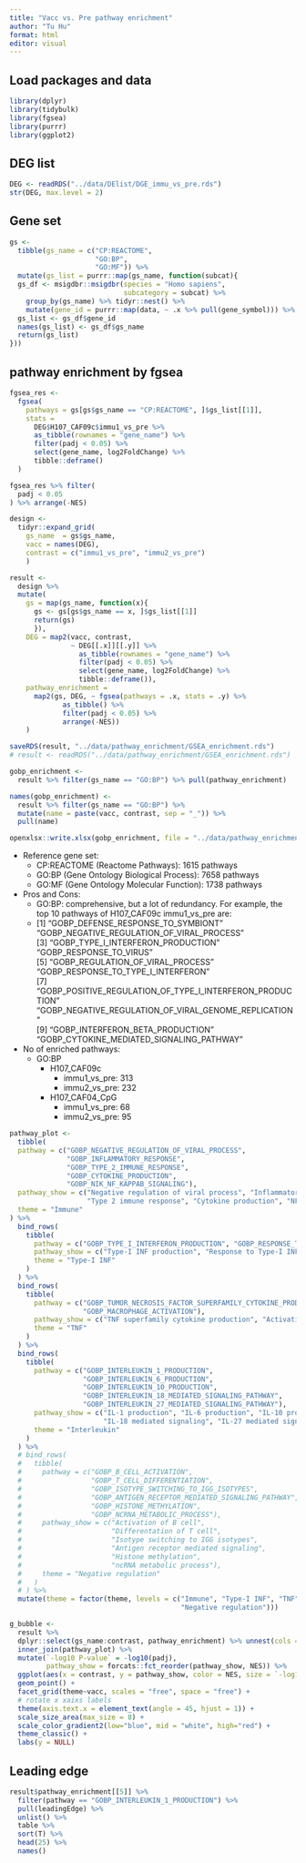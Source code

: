 ```yaml
---
title: "Vacc vs. Pre pathway enrichment"
author: "Tu Hu"
format: html
editor: visual
---
```


## Load packages and data

```r
library(dplyr)
library(tidybulk)
library(fgsea)
library(purrr)
library(ggplot2)
```

## DEG list

```r
DEG <- readRDS("../data/DElist/DGE_immu_vs_pre.rds")
str(DEG, max.level = 2)
```

## Gene set

```r
gs <- 
  tibble(gs_name = c("CP:REACTOME", 
                     "GO:BP", 
                     "GO:MF")) %>% 
  mutate(gs_list = purrr::map(gs_name, function(subcat){
  gs_df <- msigdbr::msigdbr(species = "Homo sapiens", 
                            subcategory = subcat) %>% 
    group_by(gs_name) %>% tidyr::nest() %>% 
    mutate(gene_id = purrr::map(data, ~ .x %>% pull(gene_symbol))) %>% select(-data)
  gs_list <- gs_df$gene_id
  names(gs_list) <- gs_df$gs_name
  return(gs_list)
}))
```

## pathway enrichment by fgsea

```r
fgsea_res <- 
  fgsea(
    pathways = gs[gs$gs_name == "CP:REACTOME", ]$gs_list[[1]],
    stats = 
      DEG$H107_CAF09c$immu1_vs_pre %>% 
      as_tibble(rownames = "gene_name") %>% 
      filter(padj < 0.05) %>% 
      select(gene_name, log2FoldChange) %>% 
      tibble::deframe()
  )

fgsea_res %>% filter(
  padj < 0.05
) %>% arrange(-NES)
```

```r
design <- 
  tidyr::expand_grid(
    gs_name  = gs$gs_name, 
    vacc = names(DEG),
    contrast = c("immu1_vs_pre", "immu2_vs_pre")
    )

result <- 
  design %>% 
  mutate(
    gs = map(gs_name, function(x){
      gs <- gs[gs$gs_name == x, ]$gs_list[[1]]
      return(gs)
      }),
    DEG = map2(vacc, contrast, 
               ~ DEG[[.x]][[.y]] %>% 
                 as_tibble(rownames = "gene_name") %>% 
                 filter(padj < 0.05) %>% 
                 select(gene_name, log2FoldChange) %>% 
                 tibble::deframe()),
    pathway_enrichment =
      map2(gs, DEG, ~ fgsea(pathways = .x, stats = .y) %>% 
             as_tibble() %>% 
             filter(padj < 0.05) %>% 
             arrange(-NES)) 
    )

saveRDS(result, "../data/pathway_enrichment/GSEA_enrichment.rds")
# result <- readRDS("../data/pathway_enrichment/GSEA_enrichment.rds")

gobp_enrichment <- 
  result %>% filter(gs_name == "GO:BP") %>% pull(pathway_enrichment)

names(gobp_enrichment) <- 
  result %>% filter(gs_name == "GO:BP") %>% 
  mutate(name = paste(vacc, contrast, sep = "_")) %>% 
  pull(name)

openxlsx::write.xlsx(gobp_enrichment, file = "../data/pathway_enrichment/GSEA_enrichment_gobp.xlsx")
```

-   Reference gene set:
    -   CP:REACTOME (Reactome Pathways): 1615 pathways
    -   GO:BP (Gene Ontology Biological Process): 7658 pathways
    -   GO:MF (Gene Ontology Molecular Function): 1738 pathways
-   Pros and Cons:
    -   GO:BP: comprehensive, but a lot of redundancy. For example, the top 10 pathways of H107_CAF09c immu1_vs_pre are:
    -   \[1\] "GOBP_DEFENSE_RESPONSE_TO_SYMBIONT" "GOBP_NEGATIVE_REGULATION_OF_VIRAL_PROCESS"\
        \[3\] "GOBP_TYPE_I\_INTERFERON_PRODUCTION" "GOBP_RESPONSE_TO_VIRUS"\
        \[5\] "GOBP_REGULATION_OF_VIRAL_PROCESS" "GOBP_RESPONSE_TO_TYPE_I\_INTERFERON"\
        \[7\] "GOBP_POSITIVE_REGULATION_OF_TYPE_I\_INTERFERON_PRODUCTION" "GOBP_NEGATIVE_REGULATION_OF_VIRAL_GENOME_REPLICATION"\
        \[9\] "GOBP_INTERFERON_BETA_PRODUCTION" "GOBP_CYTOKINE_MEDIATED_SIGNALING_PATHWAY"
-   No of enriched pathways:
    -   GO:BP
        -   H107_CAF09c
            -   immu1_vs_pre: 313
            -   immu2_vs_pre: 232
        -   H107_CAF04_CpG
            -   immu1_vs_pre: 68
            -   immu2_vs_pre: 95

```r
pathway_plot <- 
  tibble(
  pathway = c("GOBP_NEGATIVE_REGULATION_OF_VIRAL_PROCESS",
              "GOBP_INFLAMMATORY_RESPONSE",
              "GOBP_TYPE_2_IMMUNE_RESPONSE",
              "GOBP_CYTOKINE_PRODUCTION",
              "GOBP_NIK_NF_KAPPAB_SIGNALING"),
  pathway_show = c("Negative regulation of viral process", "Inflammatory response",
                   "Type 2 immune response", "Cytokine production", "NF-kB signaling pathway by NIK kinase"),
  theme = "Immune"
) %>% 
  bind_rows(
    tibble(
      pathway = c("GOBP_TYPE_I_INTERFERON_PRODUCTION", "GOBP_RESPONSE_TO_TYPE_I_INTERFERON"),
      pathway_show = c("Type-I INF production", "Response to Type-I INF"),
      theme = "Type-I INF"
    )
  ) %>% 
  bind_rows(
    tibble(
      pathway = c("GOBP_TUMOR_NECROSIS_FACTOR_SUPERFAMILY_CYTOKINE_PRODUCTION",
                  "GOBP_MACROPHAGE_ACTIVATION"),
      pathway_show = c("TNF superfamily cytokine production", "Activation of macrophage"),
      theme = "TNF"
    )
  ) %>% 
  bind_rows(
    tibble(
      pathway = c("GOBP_INTERLEUKIN_1_PRODUCTION",
                  "GOBP_INTERLEUKIN_6_PRODUCTION",
                  "GOBP_INTERLEUKIN_10_PRODUCTION",
                  "GOBP_INTERLEUKIN_18_MEDIATED_SIGNALING_PATHWAY",
                  "GOBP_INTERLEUKIN_27_MEDIATED_SIGNALING_PATHWAY"),
      pathway_show = c("IL-1 production", "IL-6 production", "IL-10 production",
                       "IL-18 mediated signaling", "IL-27 mediated signaling"),
      theme = "Interleukin"
    )
  ) %>% 
  # bind_rows(
  #   tibble(
  #     pathway = c("GOBP_B_CELL_ACTIVATION", 
  #                 "GOBP_T_CELL_DIFFERENTIATION",
  #                 "GOBP_ISOTYPE_SWITCHING_TO_IGG_ISOTYPES",
  #                 "GOBP_ANTIGEN_RECEPTOR_MEDIATED_SIGNALING_PATHWAY",
  #                 "GOBP_HISTONE_METHYLATION",
  #                 "GOBP_NCRNA_METABOLIC_PROCESS"),
  #     pathway_show = c("Activation of B cell",
  #                      "Differentation of T cell",
  #                      "Isotype switching to IGG isotypes",
  #                      "Antigen receptor mediated signaling",
  #                      "Histone methylation",
  #                      "ncRNA metabolic process"),
  #     theme = "Negative regulation"
  #   )
  # ) %>% 
  mutate(theme = factor(theme, levels = c("Immune", "Type-I INF", "TNF", "Interleukin",
                                          "Negative regulation")))

g_bubble <- 
  result %>% 
  dplyr::select(gs_name:contrast, pathway_enrichment) %>% unnest(cols = "pathway_enrichment") %>% 
  inner_join(pathway_plot) %>% 
  mutate(`-log10 P-value` = -log10(padj),
         pathway_show = forcats::fct_reorder(pathway_show, NES)) %>% 
  ggplot(aes(x = contrast, y = pathway_show, color = NES, size = `-log10 P-value`)) +
  geom_point() +
  facet_grid(theme~vacc, scales = "free", space = "free") +
  # rotate x xaixs labels
  theme(axis.text.x = element_text(angle = 45, hjust = 1)) +
  scale_size_area(max_size = 8) + 
  scale_color_gradient2(low="blue", mid = "white", high="red") +
  theme_classic() +
  labs(y = NULL)

```

## Leading edge

```r
result$pathway_enrichment[[5]] %>% 
  filter(pathway == "GOBP_INTERLEUKIN_1_PRODUCTION") %>% 
  pull(leadingEdge) %>% 
  unlist() %>% 
  table %>% 
  sort(T) %>% 
  head(25) %>% 
  names()
```
